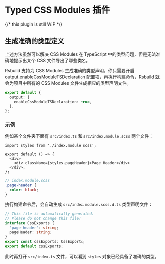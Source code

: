 # Typed CSS Modules 插件


<SourceCode href="https://github.com/web-infra-dev/rsbuild/tree/main/packages/plugin-typed-css-modules" />

{/* this plugin is still WIP */}

## 生成准确的类型定义

上述方法虽然可以解决 CSS Modules 在 TypeScript 中的类型问题，但是无法准确地提示出某个 CSS 文件导出了哪些类名。

Rsbuild 支持为 CSS Modules 生成准确的类型声明，你只需要开启 output.enableCssModuleTSDeclaration 配置项，再执行构建命令，Rsbuild 就会为项目中所有的 CSS Modules 文件生成相应的类型声明文件。

```ts
export default {
  output: {
    enableCssModuleTSDeclaration: true,
  },
};
```

### 示例

例如某个文件夹下面有 `src/index.ts` 和 `src/index.module.scss` 两个文件：

```tsx title="src/index.ts"
import styles from './index.module.scss';

export default () => {
  <div>
    <div className={styles.pageHeader}>Page Header</div>
  </div>;
};
```

```scss
// index.module.scss
.page-header {
  color: black;
}
```

执行构建命令后，会自动生成 `src/index.module.scss.d.ts` 类型声明文件：

```ts title="src/index.module.scss.d.ts"
// This file is automatically generated.
// Please do not change this file!
interface CssExports {
  'page-header': string;
  pageHeader: string;
}
export const cssExports: CssExports;
export default cssExports;
```

此时再打开 `src/index.ts` 文件，可以看到 `styles` 对象已经具备了准确的类型。
